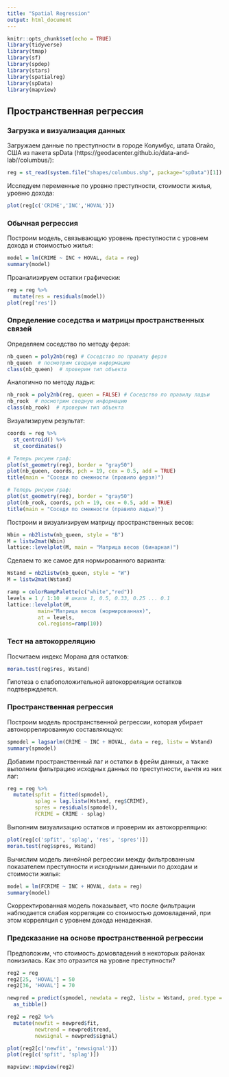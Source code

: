 ```yaml
---
title: "Spatial Regression"
output: html_document
---
```


```r
knitr::opts_chunk$set(echo = TRUE)
library(tidyverse)
library(tmap)
library(sf)
library(spdep)
library(stars)
library(spatialreg)
library(spData)
library(mapview)
```

## Пространственная регрессия

### Загрузка и визуализация данных

Загружаем данные по преступности в городе Колумбус, штата Огайо, США из пакета spData (https://geodacenter.github.io/data-and-lab//columbus/):
```r
reg = st_read(system.file("shapes/columbus.shp", package="spData")[1])
```

Исследуем переменные по уровню преступности, стоимости жилья, уровню дохода:
```r
plot(reg[c('CRIME','INC','HOVAL')])
```

### Обычная регрессия

Построим модель, связывающую уровень преступности с уровнем дохода и стоимостью жилья:
```r
model = lm(CRIME ~ INC + HOVAL, data = reg)
summary(model)
```

Проанализируем остатки графически:
```r
reg = reg %>% 
  mutate(res = residuals(model))
plot(reg['res'])
```

### Определение соседства и матрицы пространственных связей

Определяем соседство по методу ферзя:
```r
nb_queen = poly2nb(reg) # Соседство по правилу ферзя
nb_queen  # посмотрим сводную информацию
class(nb_queen)  # проверим тип объекта
```

Аналогично по методу ладьи:
```r
nb_rook = poly2nb(reg, queen = FALSE) # Соседство по правилу ладьи
nb_rook  # посмотрим сводную информацию
class(nb_rook)  # проверим тип объекта
```

Визуализируем результат:
```r
coords = reg %>% 
  st_centroid() %>% 
  st_coordinates()

# Теперь рисуем граф:
plot(st_geometry(reg), border = "gray50")
plot(nb_queen, coords, pch = 19, cex = 0.5, add = TRUE)
title(main = "Соседи по смежности (правило ферзя)")

# Теперь рисуем граф:
plot(st_geometry(reg), border = "gray50")
plot(nb_rook, coords, pch = 19, cex = 0.5, add = TRUE)
title(main = "Соседи по смежности (правило ладьи)")
```

Построим и визуализируем матрицу пространственных весов:
```r
Wbin = nb2listw(nb_queen, style = "B")
M = listw2mat(Wbin)
lattice::levelplot(M, main = "Матрица весов (бинарная)")
```

Сделаем то же самое для нормированного варианта:
```r
Wstand = nb2listw(nb_queen, style = "W")
M = listw2mat(Wstand)

ramp = colorRampPalette(c("white","red"))
levels = 1 / 1:10  # шкала 1, 0.5, 0.33, 0.25 ... 0.1
lattice::levelplot(M, 
          main="Матрица весов (нормированная)", 
          at = levels, 
          col.regions=ramp(10))
```

### Тест на автокорреляцию

Посчитаем индекс Морана для остатков:
```r
moran.test(reg$res, Wstand)
```

Гипотеза о слабоположительной автокорреляции остатков подтверждается.

### Пространственная регрессия

Построим модель пространственной регрессии, которая убирает автокоррелированную составляющую:
```r
spmodel = lagsarlm(CRIME ~ INC + HOVAL, data = reg, listw = Wstand)
summary(spmodel)
```

Добавим пространственный лаг и остатки в фрейм данных, а также выполним фильтрацию исходных данных по преступности, вычтя из них лаг:
```r
reg = reg %>% 
  mutate(spfit = fitted(spmodel),
         splag = lag.listw(Wstand, reg$CRIME),
         spres = residuals(spmodel),
         FCRIME = CRIME - splag)
```

Выполним визуализацию остатков и проверим их автокорреляцию:
```r
plot(reg[c('spfit', 'splag', 'res', 'spres')])
moran.test(reg$spres, Wstand)
```

Вычислим модель линейной регрессии между фильтрованным показателем преступности и исходными данными по доходам и стоимости жилья:
```r
model = lm(FCRIME ~ INC + HOVAL, data = reg)
summary(model)
```

Скорректированная модель показывает, что после фильтрации наблюдается слабая корреляция со стоимостью домовладений, при этом корреляция с уровнем дохода ненадежная.

### Предсказание на основе пространственной регрессии

Предположим, что стоимость домовладений в некоторых районах понизилась. Как это отразится на уровне преступности?

```r
reg2 = reg
reg2[25, 'HOVAL'] = 50
reg2[36, 'HOVAL'] = 70

newpred = predict(spmodel, newdata = reg2, listw = Wstand, pred.type = "TS") %>% 
  as_tibble()

reg2 = reg2 %>% 
  mutate(newfit = newpred$fit,
         newtrend = newpred$trend,
         newsignal = newpred$signal)

plot(reg2[c('newfit', 'newsignal')])
plot(reg[c('spfit', 'splag')])

mapview::mapview(reg2)
```